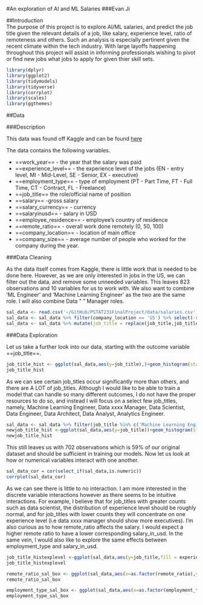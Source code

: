 #An exploration of AI and ML Salaries ###Evan Ji

##Introduction\
The purpose of this project is to explore AI/ML salaries, and predict the job title given the relevant details of a job, like salary, experience level, ratio of remoteness and others. Such an analysis is especially pertinent given the recent climate within the tech industry. With large layoffs happening throughout this project will assist in informing professionals wishing to pivot or find new jobs what jobs to apply for given thier skill sets.

```r
library(dplyr)
library(ggplot2)
library(tidymodels)
library(tidyverse)
library(corrplot)
library(scales)
library(ggthemes)
```

##Data

###Description

This data was found off Kaggle and can be found [here](https://www.kaggle.com/datasets/bryanb/aiml-salaries?resource=download)

The data contains the following variables.

-   ==work_year== - the year that the salary was paid
-   ==experience_level== - the experience level of the jobs (EN - entry level, MI - Mid-Level, SE - Senior, EX - executive)
-   ==employment_type== - type of employment (PT - Part Time, FT - Full Time, CT - Contract, FL - Freelance)
-   ==job_title== the role/official name of position
-   ==salary== -gross salary
-   ==salary_currency== - currency
-   ==salaryinusd== - salary in USD
-   ==employee_residence== - employee's country of residence
-   ==remote_ratio== - overall work done remotely (0, 50, 100)
-   ==company_location== - location of main office
-   ==company_size== - average number of people who worked for the company during the year.

###Data Cleaning

As the data itself comes from Kaggle, there is little work that is needed to be done here. However, as we are only interested in jobs in the US, we can filter out the data, and remove some unneeded variables. This leaves 823 observations and 10 variables for us to work with. We also want to combine 'ML Engineer' and 'Machine Learning Engineer' as the two are the same role. I will also combine Data " " Manager roles.

```r
sal_data <- read.csv('~/GitHub/PSTAT231FinalProject/data/salaries.csv')
sal_data <- sal_data %>% filter(company_location == 'US') %>% select(-salary_currency,-salary,-company_location)
sal_data <- sal_data %>% mutate(job_title = replace(job_title,job_title =='ML Engineer', 'Machine Learning Engineer')) %>% mutate(job_title = replace(job_title,job_title %in% c('Data Science Manager','Data Manager', 'Data Engineering Manager','Data Analytics Manager'), 'Data xxxx Manager'))
```

###Data Exploration

Let us take a further look into our data, starting with the outcome variable ==job_title==.

```r
job_title_hist <- ggplot(sal_data,aes(y=job_title),)+geom_histogram(stat='count')+theme_linedraw()+theme(axis.text = element_text(size = 5))
job_title_hist
```

As we can see certain job_titles occur significantly more than others, and there are A LOT of job_titles. Although I would like to be able to train a model that can handle so many different outcomes, I do not have the proper resources to do so, and instead I will focus on a select few job_titles, namely, Machine Learning Engineer, Data xxxx Manager, Data Scientist, Data Engineer, Data Architect, Data Analyst, Analytics Engineer.

```r
sal_data <- sal_data %>% filter(job_title %in% c('Machine Learning Engineer', 'Data xxxx Manager', 'Data Scientist', 'Data Engineer', 'Data Architect', 'Data Analyst', 'Analytics Engineer'))
newjob_title_hist <-ggplot(sal_data,aes(y=job_title))+geom_histogram(stat='count')+theme_linedraw()+theme(axis.text = element_text(size = 10))
newjob_title_hist
```

This still leaves us with 702 observations which is 59% of our original dataset and should be sufficient in training our models. Now let us look at how or numerical variables interact with one another.

```r
sal_data_cor = cor(select_if(sal_data,is.numeric))
corrplot(sal_data_cor)
```

As we can see there is little to no interaction. I am more interested in the discrete variable interactions however as there seems to be intuitive interactions. For example, I believe that for job_titles with greater counts such as data scientist, the distribution of experience level should be roughly normal, and for job_titles with lower counts they will concentrate on one experience level (i.e data xxxx manager should show more executives). I'm also curious as to how remote_ratio affects the salary. I would expect a higher remote ratio to have a lower corresponding salary_in_usd. In the same vein, I would also like to explore the same effects between employment_type and salary_in_usd.

```r
job_title_histexplevel <-ggplot(sal_data,aes(y=job_title,fill = experience_level))+geom_histogram(stat='count',position = 'dodge')
job_title_histexplevel
```

```r
remote_ratio_sal_box <- ggplot(sal_data,aes(x=as.factor(remote_ratio),y=salary_in_usd,group = remote_ratio,fill=as.factor(remote_ratio)))+geom_boxplot() + scale_y_continuous(name="Salary in USD", labels = comma)+theme_economist()+scale_fill_manual(values=c("#CC23EA", "#19D630","#24D4F7"))
remote_ratio_sal_box
```

```r
employment_type_sal_box <- ggplot(sal_data,aes(x=as.factor(employment_type),y=salary_in_usd,group = employment_type,fill=as.factor(employment_type)))+geom_boxplot() + scale_y_continuous(name="Salary in USD", labels = comma)+theme_economist()+scale_fill_manual(values=c("#F35DBD", "#BCF930","#B2FFFF"))
employment_type_sal_box
```
